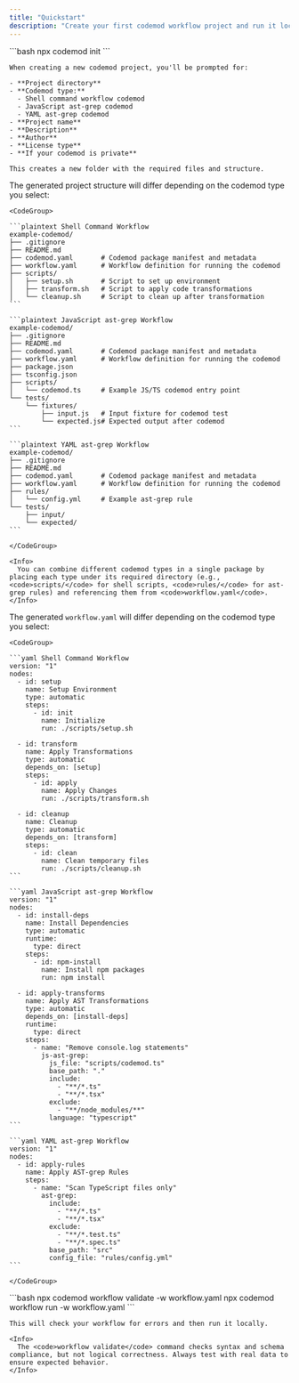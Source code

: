 ```yaml
---
title: "Quickstart"
description: "Create your first codemod workflow project and run it locally."
---
```



<Frame>
    <CLIDemo />
</Frame>

<Steps>
  <Step title="Create a new codemod project">
    ```bash
    npx codemod init
    ```

    When creating a new codemod project, you'll be prompted for:

    - **Project directory**
    - **Codemod type:**
      - Shell command workflow codemod
      - JavaScript ast-grep codemod
      - YAML ast-grep codemod
    - **Project name**
    - **Description**
    - **Author**
    - **License type**
    - **If your codemod is private**

    This creates a new folder with the required files and structure.
  </Step>

  <Step title="Explore the generated project">
    The generated project structure will differ depending on the codemod type you select:

    <CodeGroup>

    ```plaintext Shell Command Workflow
    example-codemod/
    ├── .gitignore
    ├── README.md
    ├── codemod.yaml       # Codemod package manifest and metadata
    ├── workflow.yaml      # Workflow definition for running the codemod
    ├── scripts/
    │   ├── setup.sh       # Script to set up environment
    │   ├── transform.sh   # Script to apply code transformations
    │   └── cleanup.sh     # Script to clean up after transformation
    ```

    ```plaintext JavaScript ast-grep Workflow
    example-codemod/
    ├── .gitignore
    ├── README.md
    ├── codemod.yaml       # Codemod package manifest and metadata
    ├── workflow.yaml      # Workflow definition for running the codemod
    ├── package.json
    ├── tsconfig.json
    ├── scripts/
    │   └── codemod.ts     # Example JS/TS codemod entry point
    └── tests/
        └── fixtures/
            ├── input.js   # Input fixture for codemod test
            └── expected.js# Expected output after codemod
    ```

    ```plaintext YAML ast-grep Workflow
    example-codemod/
    ├── .gitignore
    ├── README.md
    ├── codemod.yaml       # Codemod package manifest and metadata
    ├── workflow.yaml      # Workflow definition for running the codemod
    ├── rules/
    │   └── config.yml     # Example ast-grep rule
    └── tests/
        ├── input/
        └── expected/
    ```

    </CodeGroup>

    <Info>
      You can combine different codemod types in a single package by placing each type under its required directory (e.g., <code>scripts/</code> for shell scripts, <code>rules/</code> for ast-grep rules) and referencing them from <code>workflow.yaml</code>.
    </Info>
  </Step>

  <Step title="Understand an example workflow">
    The generated <code>workflow.yaml</code> will differ depending on the codemod type you select:

    <CodeGroup>

    ```yaml Shell Command Workflow
    version: "1"
    nodes:
      - id: setup
        name: Setup Environment
        type: automatic
        steps:
          - id: init
            name: Initialize
            run: ./scripts/setup.sh

      - id: transform
        name: Apply Transformations
        type: automatic
        depends_on: [setup]
        steps:
          - id: apply
            name: Apply Changes
            run: ./scripts/transform.sh

      - id: cleanup
        name: Cleanup
        type: automatic
        depends_on: [transform]
        steps:
          - id: clean
            name: Clean temporary files
            run: ./scripts/cleanup.sh
    ```

    ```yaml JavaScript ast-grep Workflow
    version: "1"
    nodes:
      - id: install-deps
        name: Install Dependencies
        type: automatic
        runtime:
          type: direct
        steps:
          - id: npm-install
            name: Install npm packages
            run: npm install

      - id: apply-transforms
        name: Apply AST Transformations
        type: automatic
        depends_on: [install-deps]
        runtime:
          type: direct
        steps:
          - name: "Remove console.log statements"
            js-ast-grep:
              js_file: "scripts/codemod.ts"
              base_path: "."
              include:
                - "**/*.ts"
                - "**/*.tsx"
              exclude:
                - "**/node_modules/**"
              language: "typescript"
    ```

    ```yaml YAML ast-grep Workflow
    version: "1"
    nodes:
      - id: apply-rules
        name: Apply AST-grep Rules
        steps:
          - name: "Scan TypeScript files only"
            ast-grep:
              include:
                - "**/*.ts"
                - "**/*.tsx"
              exclude:
                - "**/*.test.ts"
                - "**/*.spec.ts"
              base_path: "src"
              config_file: "rules/config.yml"
    ```

    </CodeGroup>
  </Step>

  <Step title="Validate & run your workflow">
    ```bash
    npx codemod workflow validate -w workflow.yaml
    npx codemod workflow run -w workflow.yaml
    ```

    This will check your workflow for errors and then run it locally.

    <Info>
      The <code>workflow validate</code> command checks syntax and schema compliance, but not logical correctness. Always test with real data to ensure expected behavior.
    </Info>
  </Step>
</Steps>


